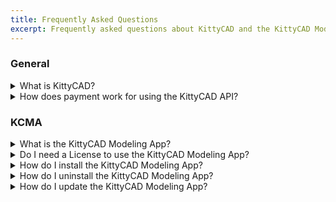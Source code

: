```yaml
---
title: Frequently Asked Questions
excerpt: Frequently asked questions about KittyCAD and the KittyCAD Modeling App.
---
```


### General

<details>
  <summary>What is KittyCAD?</summary>

    KittyCAD is an infrastructure company that is building a platform for the future of design and manufacturing. Check out our current products, the [design API](https://kittycad.io/design-api), the [modeling app](https://kittycad.io/geometry-engine), and the [GLTF Format extension](https://kittycad.io/gltf-format-extension).

</details>

<details>
  <summary>How does payment work for using the KittyCAD API?</summary>

    All POST API commands are $0.50 per minute. All calls are rounded up to a minute if they are not a full minute. After a minute, it is $0.50 per each additional minute. All APIs from the KittyCAD Modeling App are free during the alpha phase.

</details>

### KCMA

<details>
    <summary>What is the KittyCAD Modeling App?</summary>

    The KittyCAD Modeling App (KCMA) is an open-source CAD modeling software that blends the power of code-CAD applications with traditional CAD software workstlyles. KCMA is built on top of the [KittyCAD Geometry Engine](https://kittycad.io/geometry-engine).

</details>

<details>
  <summary>Do I need a License to use the KittyCAD Modeling App? </summary>

    No, you do not need a license like traditional CAD software. To use KCMA, simply visit our [download page](https://kittycad.io/modeling-app/download) and download the appropriate application for your OS. Start modeling right now.

</details>

<details>
    <summary>How do I install the KittyCAD Modeling App?</summary>
    
    To install the KittyCAD Modeling App (KCMA), visit our [download page](https://kittycad.io/modeling-app/download) and download the appropriate application for your OS. Once downloaded, click on the download file and install the application.

</details>

<details>
    <summary>How do I uninstall the KittyCAD Modeling App?</summary>
    
    To uninstall the KittyCAD Modeling App (KCMA), simply delete the application from your computer. If you are on Windows, you can uninstall the application from the Control Panel.

</details>

<details>
    <summary>How do I update the KittyCAD Modeling App?</summary>
    
    If you already have KCMA downloaded on your computer, you should be prompted the next time you open the application to update to the newest version. If you do not get prompted, visit the [download page](https://kittycad.io/modeling-app/download) and download the newest version of KCMA. This will overwrite the old version.

</details>